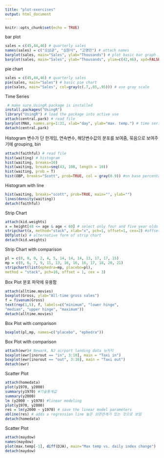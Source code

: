 ```yaml
---
title: "plot-exercises"
output: html_document
---
```


```r
knitr::opts_chunk$set(echo = TRUE)
```

bar plot
```r
sales = c(45,44,46) # quarterly sales
names(sales) = c("오삼균", "심원식", "고영만") # attach names
barplot(sales, main="Sales", ylab="Thousands") # plot basic bar graph
barplot(sales, main="Sales", ylab="Thousands", ylim=c(42,46), xpd=FALSE) # to crop y axis
```

pie chart
```r
sales = c(45,44,46) # quarterly sales
pie(sales, main="Sales") # basic pie chart
pie(sales, main="Sales", col=gray(c(.7,.85,.95))) # use gray scale
```

Time Series
```r
 # make sure UsingR package is installed
install.packages("UsingR")
library("UsingR") # load the package into active use
attach(central.park) # read file
barplot(MAX, names.arg=1:31, xlab="day", ylab="max. temp.") # time series
detach(central.park)
```

Histogram
변수가 단 한개임, 연속변수, 해당변수값의 분포를 보여줌, 묶음으로 보여주기에 grouping, bin
```r
attach(faithful) # read file
hist(waiting) # histogram
hist(waiting, breaks=10)
hist(waiting, breaks=seq(43, 108, length = 10))
hist(waiting, prob = T)
hist(OBP, breaks="Scott", prob=TRUE, col = gray(0.9)) #on base percentage(출루율), Scott은 구간수를 세는 알고리즘
```

Histogram with line
```r
hist(waiting, breaks="scott", prob=TRUE, main="", ylab="")
lines(density(waiting))
detach(faithful)
```

Strip Chart
```r
attach(kid.weights)
x = height[48 <= age & age < 60] # select only four and five year olds
stripchart(x, method="stack", xlab="x", pch=1, offset=1, cex=2) #offset은 점간 간격 
DOTplot(x) # alternative form of strip chart
detach(kid.weights)
```

Strip Chart with comparison
```r
pl = c(0, 0, 0, 2, 4, 5, 14, 14, 14, 13, 17, 17, 15)
mp = c(0, 6, 7, 9, 11, 13, 16, 16, 16, 17, 18, 20, 21)
stripchart(list(ephedra=mp, placebo=pl),
method = "stack", pch=16, offset = 1, cex = 3)
```

Box Plot 분포 파악에 유용함 
```r
attach(alltime.movies)
boxplot(Gross, ylab="All-time gross sales")
f = fivenum(Gross)
text(rep(1,5), f, labels=c("minimum", "lower hinge",
"median", "upper hinge", "maximum"))
detach(alltime.movies)
```

Box Plot with comparison
```r
boxplot(pl,mp, names=c("placebo", "ephedra"))
```

Box Plot with comparison
```r
attach(ewr)# Newark, NJ airport landing data 뉴저지
boxplot(ewr[inorout == "in", 3:10], main = "Taxi in")
boxplot(ewr[inorout == "out", 3:10], main = "Taxi out")
detach(ewr)
```

Scatter Plot
```r
attach(homedata)
plot(y1970, y2000)
summary(y1970) #기술통계값 
summary(y2000)
lm (y2000 ~ y1970) #linear modeling
plot(y1970, y2000)
res = lm(y2000 ~ y1970) # save the linear model parameters
abline(res) # adds a regression line 높은 상관관계가 있는 것으로 보임
detach(homedata)
```

Scatter Plot
```r
attach(maydow)
names(maydow)
plot(max.temp[-1], diff(DJA), main="Max temp vs. daily index change")
detach(maydow)
```

